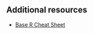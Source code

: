 ## Additional resources

* [Base R Cheat Sheet](https://iqss.github.io/dss-workshops/R/Rintro/base-r-cheat-sheet.pdf)
  
